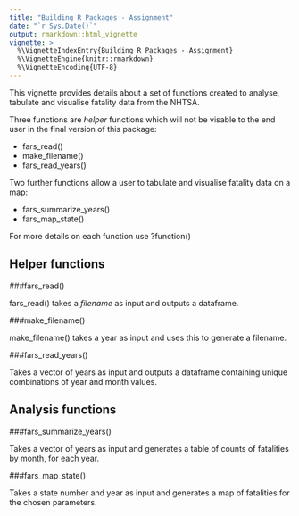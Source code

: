 ```yaml
---
title: "Building R Packages - Assignment"
date: "`r Sys.Date()`"
output: rmarkdown::html_vignette
vignette: >
  %\VignetteIndexEntry{Building R Packages - Assignment}
  %\VignetteEngine{knitr::rmarkdown}
  %\VignetteEncoding{UTF-8}
---
```


This vignette provides details about a set of functions created to analyse, tabulate and visualise fatality data from the NHTSA.

Three functions are *helper* functions which will not be visable to the end user in the final version of this package:

- fars_read()
- make_filename()
- fars_read_years()

Two further functions allow a user to tabulate and visualise fatality data on a map:

- fars_summarize_years()
- fars_map_state()

For more details on each function use ?function()

## Helper functions

###fars_read()

fars_read() takes a *filename* as input and outputs a dataframe.

###make_filename()

make_filename() takes a year as input and uses this to generate a filename.

###fars_read_years()

Takes a vector of years as input and outputs a dataframe containing unique combinations of year and month values.

## Analysis functions

###fars_summarize_years()

Takes a vector of years as input and generates a table of counts of fatalities by month, for each year.

###fars_map_state()

Takes a state number and year as input and generates a map of fatalities for the chosen parameters.

